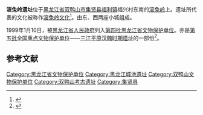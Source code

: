 {{文物保护单位
| 级别 = 省级
| 省区市 = 黑龙江省
| 名称 = 滚兔岭遗址
| 图片 = 
| 编号 = 4-9
| 分类 = 古遗址
| 时代 = 早期[[铁器时代|铁器时代]] 
| 所在 = [[黑龙江省|黑龙江省]][[集贤县|集贤县]]
| 登录 = 1999年
}}
'''滚兔岭遗址'''位于[[黑龙江省|黑龙江省]][[双鸭山市|双鸭山市]][[集贤县|集贤县]][[福利镇_(集贤县)|福利镇]]福兴村东南的[[滚兔岭|滚兔岭]]上。遗址所代表的文化被称作[[滚兔岭文化|滚兔岭文化]]<ref>{{Cite web |url=http://www.jixian.gov.cn/e/action/ShowInfo.php?classid=54&id=3930 |title=滚兔岭城址简介 |accessdate=2013-07-07 |author= |date=2010-04-22 |work= |publisher=集贤县政府网站 |language=Zh-hans |archive-date=2020-11-25 |archive-url=https://web.archive.org/web/20201125071421/http://jixian.gov.cn/e/action/ShowInfo.php?classid=54&id=3930 |dead-url=no }}</ref>。由东、西两座小城组成。

1999年1月10日，被[[黑龙江省人民政府|黑龙江省人民政府]]列入[[第四批黑龙江省文物保护单位|第四批黑龙江省文物保护单位]]。亦是[[第五批全国重点文物保护单位|第五批全国重点文物保护单位]]——[[三江平原汉魏时期遗址|三江平原汉魏时期遗址]]的一部份<ref>{{Cite web|url=http://shuangyashan.dbw.cn/system/2013/07/03/054874719.shtml|title=滚兔岭城址|accessdate=2013-07-07|author=编辑：杨宏图|date=2013-07-03|work=|publisher=双鸭山新闻网|language=Zh-hans|archiveurl=https://web.archive.org/web/20160304123932/http://shuangyashan.dbw.cn/system/2013/07/03/054874719.shtml|archivedate=2016-03-04|dead-url=no}}</ref>。

==参考文献==
{{Reflist}}

[[Category:黑龙江省文物保护单位|Category:黑龙江省文物保护单位]]
[[Category:黑龙江城池遗址|Category:黑龙江城池遗址]]
[[Category:双鸭山文物保护单位|Category:双鸭山文物保护单位]]
[[Category:双鸭山考古遗址|Category:双鸭山考古遗址]]
[[Category:集贤县|Category:集贤县]]